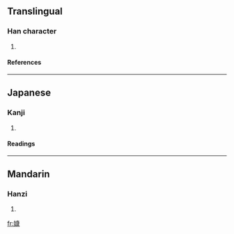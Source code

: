 ==Translingual==
===Han character===
{{Han char|rn=38|rad=女|as=11|sn=14|four=4043<sub>2</sub>|canj=女戈中水 (VILE)}}
# {{defn|Han|sort=女11}}
====References====
{{Han ref|kx=0269.320|dkj=06650|dj=0537.210|hdz=21078.040|uh=5ADD|ud=23261|bh=E179|bd=57721}}
----
==Japanese==

===Kanji===
{{ja-kanji|grade=|rs=女11}}
# {{defn|Japanese}} 
====Readings====
{{ja-readings|on=[[こう]] (kō)|kun=}}





----
==Mandarin==
===Hanzi===
{{cmn-hanzi|pin=[[kāng]] ([[kang1]])|wg=k'ang<sup>1</sup>}}
# {{defn|Mandarin}}

[[fr:嫝]]
